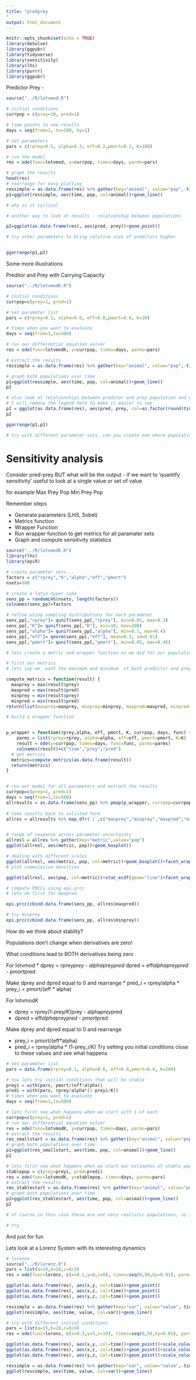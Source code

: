 ```yaml
---
title: "predprey
"
output: html_document
---
```


```r
knitr::opts_chunk$set(echo = TRUE)
library(deSolve)
library(ggpubr)
library(tidyverse)
library(sensitivity)
library(lhs)
library(purrr)
library(ggpubr)
```

Predictor Prey - 


```r
source("../R/lotvmod.R")

# initial conditions
currpop = c(prey=10, pred=1)

# time points to see results
days = seq(from=1, to=100, by=1)

# set parameters
pars = c(rprey=0.5, alpha=0.3, eff=0.2,pmort=0.2, K=100)

# run the model
res = ode(func=lotvmod, y=currpop, times=days, parms=pars)

# graph the results
head(res)
# rearrange for easy plotting
ressimple = as.data.frame(res) %>% gather(key="animal", value="pop",-time)
p1=ggplot(ressimple, aes(time, pop, col=animal))+geom_line()

# why is it cyclical

# another way to look at results - relationship between populations

p2=ggplot(as.data.frame(res), aes(pred, prey))+geom_point()

# try other parameters to bring relative size of preditors higher


ggarrange(p1,p2)

```


Some more illustrations 

Preditor and Prey with Carrying Capacity


```r

source("../R/lotvmodK.R")

# initial conditions
currpop=c(prey=1, pred=1)

# set parameter list
pars = c(rprey=0.1, alpha=0.6, eff=0.8,pmort=0.4, K=20)

# times when you want to evaluate
days = seq(from=1,to=500)

# run our differential equation solver
res = ode(func=lotvmodK, y=currpop, times=days, parms=pars)

# estract the results
ressimple = as.data.frame(res) %>% gather(key="animal", value="pop",-time)

# graph both populations over time
p1=ggplot(ressimple, aes(time, pop, col=animal))+geom_line()
p1

# also look at relationships between preditor and prey population and use color for time 
# I will remove the legend here to make it easier to see 
p2 = ggplot(as.data.frame(res), aes(pred, prey, col=as.factor(round(time/10))))+geom_point()+theme(legend.position = "none")
p2

ggarrange(p1,p2)

# try with different parameter sets, can you create one where populations are stable - less cycling?

```


# Sensitivity analysis

Consider pred-prey 
BUT what will be the output - if we want to 'quantify sensitivity'
useful to look at a single value or set of value

for example
Max Prey Pop
Min Prey Pop


Remember steps

* Generate parameters (LHS, Sobel)
* Metrics function
* Wrapper Function
* Run wrapper function to get metrics for all paramater sets
* Graph and compute sensitivity statistics

```r
source("../R/lotvmodK.R")
library(lhs)
library(epiR)

# create parameter sets...
factors = c("rprey","K","alpha","eff","pmort")
nsets=500

# create a latin hyper cube
sens_pp = randomLHS(nsets, length(factors))
colnames(sens_pp)=factors

# refine using sampling distributions for each parameter
sens_pp[,"rprey"]= qunif(sens_pp[,"rprey"], min=0.01, max=0.3)
sens_pp[,"K"]= qunif(sens_pp[,"K"], min=10, max=200)
sens_pp[,"alpha"]= qunif(sens_pp[,"alpha"], min=0.1, max=0.4)
sens_pp[,"eff"]= qnorm(sens_pp[,"eff"], mean=0.3, sd=0.01)
sens_pp[,"pmort"]= qunif(sens_pp[,"pmort"], min=0.05, max=0.45)

# lets create a metric and wrapper function as we did for our population models

# first our metrics 
# lets say we  want the maximum and minimum  of both predictor and prey

compute_metrics = function(result) {
  maxprey = max(result$prey)
  maxpred = max(result$pred)
  minprey = min(result$prey)
  minpred = min(result$pred)
return(list(maxprey=maxprey, minprey=minprey, maxpred=maxpred, minpred=minpred))}

# build a wrapper function


p_wrapper = function(rprey,alpha, eff, pmort, K, currpop, days, func) {
    parms = list(rprey=rprey, alpha=alpha, eff=eff, pmort=pmort, K=K)
    result = ode(y=currpop, times=days, func=func, parms=parms) 
    colnames(result)=c("time","prey","pred")
  # get metrics
  metrics=compute_metrics(as.data.frame(result))
  return(metrics)
}


# run our model for all parameters and extract the results
currpop=c(prey=1, pred=1)
days = seq(from=1,to=500)
allresults = as.data.frame(sens_pp) %>% pmap(p_wrapper, currpop=currpop, days=days, func=lotvmodK)
 
# take results back to unlisted form
allres = allresults %>% map_dfr(`[`,c("maxprey","minprey","maxpred","minpred"))


# range of response across parameter uncertainty
allresl = allres %>% gather(key="metric",value="pop")
ggplot(allresl, aes(metric, pop))+geom_boxplot()

# dealing with different scales
ggplot(allresl, aes(metric, pop, col=metric))+geom_boxplot()+facet_wrap(~metric, scales="free")
# plot cummulative densities

ggplot(allresl, aes(pop, col=metric))+stat_ecdf(geom="line")+facet_wrap(~metric, scales="free")

# compute PRCCs using epi.prcc
# lets do first for maxpred

epi.prcc(cbind.data.frame(sens_pp, allres$maxpred))

# try minprey
epi.prcc(cbind.data.frame(sens_pp, allres$minprey))


```



How do we think about stablity?

Populations don't change when derivatives are zero!

What conditions lead to BOTH derivatives being zero

For lotvmod
* dprey = rprey*prey -  alpha*prey*pred
* dpred = eff*alpha*prey*pred - pmort*pred

Make dprey and dpred equal to 0 and rearrange
* pred_i = rprey/alpha
* prey_i = pmort/(eff * alpha)

For lotvmodK

* dprey = rprey*(1-prey/K)*prey -  alpha*prey*pred
* dpred = eff*alpha*prey*pred - pmort*pred

Make dprey and dpred equal to 0 and rearrange

* prey_i = pmort/(eff*alpha)
* pred_i = rprey/alpha * (1-prey_i/K)
Try setting you initial conditions close to these values and see what happens


```r

# set parameter list
pars = data.frame(rprey=0.1, alpha=0.6, eff=0.8,pmort=0.4, K=200)

# now lets try initial conditions that will be stable
preyi = with(pars, pmort/(eff*alpha)) 
predi = with(pars, rprey/alpha*(1-preyi/K)) 
# times when you want to evaluate
days = seq(from=1,to=500)

# lets first see what happens when we start with 1 of each
currpop=c(prey=1, pred=1)
# run our differential equation solver
res = ode(func=lotvmodK, y=currpop, times=days, parms=pars)
# extract the results
res_smallstart = as.data.frame(res) %>% gather(key="animal", value="pop",-time)
# graph both populations over time
p1=ggplot(res_smallstart, aes(time, pop, col=animal))+geom_line()
p1

# lets first see what happens when we start our estimates of stable populations
stablepop = c(prey=preyi, pred=predi)
res = ode(func=lotvmodK, y=stablepop, times=days, parms=pars)
# estract the results
res_stablestart = as.data.frame(res) %>% gather(key="animal", value="pop",-time)
# graph both populations over time
p2=ggplot(res_stablestart, aes(time, pop, col=animal))+geom_line()
p2

# of course in this case these are not very realistic populations, so it is unlikely that you would get to something stable given parameters - but if they were different you might find a stable and realistic population

# try
```
And just for fun

Lets look at a Lorenz System with its interesting dynamics
```r
# lorenze
source("../R/lorenz.R")
pars = list(a=10,b=28,c=8/3)
res = ode(func=lorenz, c(x=0.1,y=0,z=0), times=seq(0,50,by=0.01), parms=pars)

ggplot(as.data.frame(res), aes(x,y, col=time))+geom_point()
ggplot(as.data.frame(res), aes(x,z, col=time))+geom_point()
ggplot(as.data.frame(res), aes(y,z, col=time))+geom_point()

ressimple = as.data.frame(res) %>% gather(key="var", value="value",-time)
ggplot(ressimple, aes(time, value, col=var))+geom_line()

# try with different initial conditions
pars = list(a=15,b=28,c=8/4)
res = ode(func=lorenz, c(x=0.3,y=5,z=10), times=seq(0,50,by=0.01), parms=pars)

ggplot(as.data.frame(res), aes(x,y, col=time))+geom_point()+scale_colour_gradientn(colours = terrain.colors(10))
ggplot(as.data.frame(res), aes(x,z, col=time))+geom_point()+scale_colour_gradientn(colours = terrain.colors(10))
ggplot(as.data.frame(res), aes(y,z, col=time))+geom_point()+scale_colour_gradientn(colours = terrain.colors(10))

ressimple = as.data.frame(res) %>% gather(key="var", value="value",-time)
ggplot(ressimple, aes(time, value, col=var))+geom_line()


```

